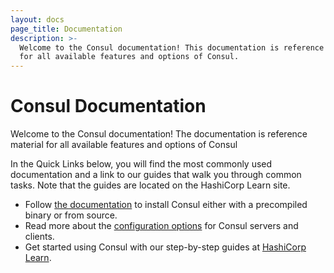 ```yaml
---
layout: docs
page_title: Documentation
description: >-
  Welcome to the Consul documentation! This documentation is reference material
  for all available features and options of Consul.
---
```


# Consul Documentation

Welcome to the Consul documentation! The documentation is reference material
for all available features and options of Consul

In the Quick Links below, you will find the most commonly used documentation
and a link to our guides that walk you through common tasks. Note that the
guides are located on the HashiCorp Learn site.

- Follow [the documentation](/docs/install) to install Consul either with a precompiled binary or from source.
- Read more about the [configuration options](/docs/agent/config) for Consul servers and clients.
- Get started using Consul with our step-by-step guides at [HashiCorp Learn](https://learn.hashicorp.com/consul).
